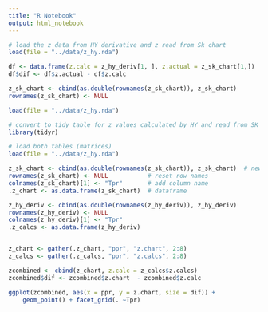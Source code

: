 ```yaml
---
title: "R Notebook"
output: html_notebook
---
```


```r
# load the z data from HY derivative and z read from Sk chart
load(file = "../data/z_hy.rda")

df <- data.frame(z.calc = z_hy_deriv[1, ], z.actual = z_sk_chart[1,])
df$dif <- df$z.actual - df$z.calc
```

```r
z_sk_chart <- cbind(as.double(rownames(z_sk_chart)), z_sk_chart)
rownames(z_sk_chart) <- NULL

```

```r
load(file = "../data/z_hy.rda")
```

```r
# convert to tidy table for z values calculated by HY and read from SK chart
library(tidyr)

# load both tables (matrices)
load(file = "../data/z_hy.rda")

z_sk_chart <- cbind(as.double(rownames(z_sk_chart)), z_sk_chart)  # new column for Tpr
rownames(z_sk_chart) <- NULL           # reset row names
colnames(z_sk_chart)[1] <- "Tpr"       # add column name
.z_chart <- as.data.frame(z_sk_chart)  # dataframe

z_hy_deriv <- cbind(as.double(rownames(z_hy_deriv)), z_hy_deriv)
rownames(z_hy_deriv) <- NULL
colnames(z_hy_deriv)[1] <- "Tpr"
.z_calcs <- as.data.frame(z_hy_deriv)


z_chart <- gather(.z_chart, "ppr", "z.chart", 2:8)
z_calcs <- gather(.z_calcs, "ppr", "z.calcs", 2:8)

zcombined <- cbind(z_chart, z.calc = z_calcs$z.calcs)
zcombined$dif <- zcombined$z.chart  - zcombined$z.calc
```

```r
ggplot(zcombined, aes(x = ppr, y = z.chart, size = dif)) +
    geom_point() + facet_grid(. ~Tpr)

```

```r

```


